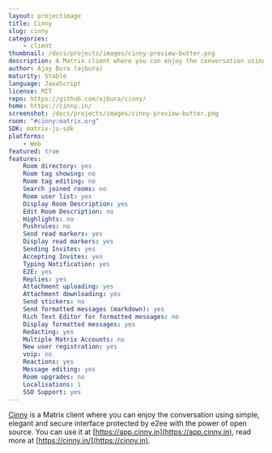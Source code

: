 ```yaml
---
layout: projectimage
title: Cinny
slug: cinny
categories:
    - client
thumbnail: /docs/projects/images/cinny-preview-butter.png
description: A Matrix client where you can enjoy the conversation using simple, elegant and secure interface.
author: Ajay Bura (ajbura)
maturity: Stable
language: JavaScript
license: MIT
repo: https://github.com/ajbura/cinny/
home: https://cinny.in/
screenshot: /docs/projects/images/cinny-preview-butter.png
room: "#cinny:matrix.org"
SDK: matrix-js-sdk
platforms:
    - Web
featured: true
features:
    Room directory: yes
    Room tag showing: no
    Room tag editing: no
    Search joined rooms: no
    Room user list: yes
    Display Room Description: yes
    Edit Room Description: no
    Highlights: no
    Pushrules: no
    Send read markers: yes
    Display read markers: yes
    Sending Invites: yes
    Accepting Invites: yes
    Typing Notification: yes
    E2E: yes
    Replies: yes
    Attachment uploading: yes
    Attachment downloading: yes
    Send stickers: no
    Send formatted messages (markdown): yes
    Rich Text Editor for formatted messages: no
    Display formatted messages: yes
    Redacting: yes
    Multiple Matrix Accounts: no
    New user registration: yes
    voip: no
    Reactions: yes
    Message editing: yes
    Room upgrades: no
    Localisations: 1
    SSO Support: yes
---
```


[Cinny](https://cinny.in) is a Matrix client where you can enjoy the conversation using simple, elegant and secure interface protected by e2ee with the power of open source. You can use it at [https://app.cinny.in](https://app.cinny.in), read more at [https://cinny.in/](https://cinny.in).
